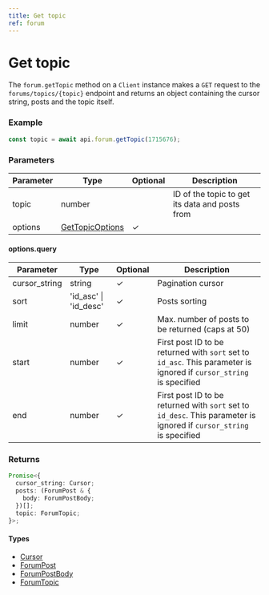 ```yaml
---
title: Get topic
ref: forum
---
```


# Get topic

The `forum.getTopic` method on a `Client` instance makes a `GET` request to the `forums/topics/{topic}` endpoint and returns an object containing the cursor string, posts and the topic itself.

### Example

```ts
const topic = await api.forum.getTopic(1715676);
```

### Parameters

| Parameter | Type                                             | Optional | Description                                    |
| --------- | ------------------------------------------------ | -------- | ---------------------------------------------- |
| topic     | number                                           |          | ID of the topic to get its data and posts from |
| options   | [GetTopicOptions](/references/get-topic-options) | ✓        |                                                |

#### options.query

| Parameter     | Type                  | Optional | Description                                                                                                          |
| ------------- | --------------------- | -------- | -------------------------------------------------------------------------------------------------------------------- |
| cursor_string | string                | ✓        | Pagination cursor                                                                                                    |
| sort          | 'id_asc' \| 'id_desc' | ✓        | Posts sorting                                                                                                        |
| limit         | number                | ✓        | Max. number of posts to be returned (caps at 50)                                                                     |
| start         | number                | ✓        | First post ID to be returned with `sort` set to `id_asc`. This parameter is ignored if `cursor_string` is specified  |
| end           | number                | ✓        | First post ID to be returned with `sort` set to `id_desc`. This parameter is ignored if `cursor_string` is specified |

### Returns

```ts
Promise<{
  cursor_string: Cursor;
  posts: (ForumPost & {
    body: ForumPostBody;
  })[];
  topic: ForumTopic;
}>;
```

#### Types

- [Cursor](/references/cursor)
- [ForumPost](/references/forum-post)
- [ForumPostBody](/references/forum-post-body)
- [ForumTopic](/references/forum-topic)
